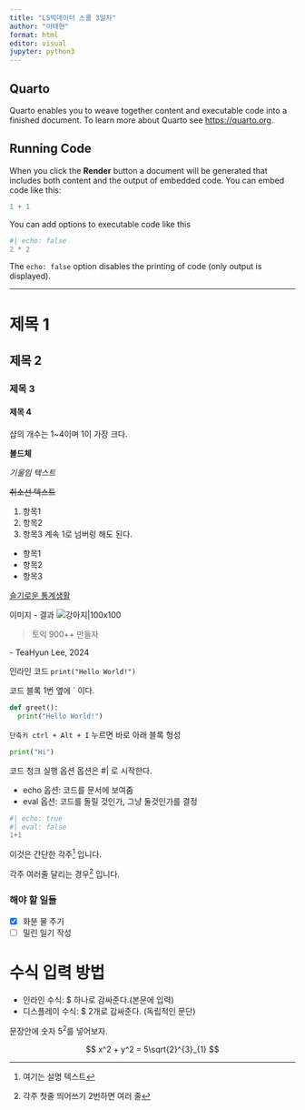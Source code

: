 ```yaml
---
title: "LS빅데이터 스쿨 3일차"
author: "이태현"
format: html
editor: visual
jupyter: python3
---
```


## Quarto

Quarto enables you to weave together content and executable code into a finished document. To learn more about Quarto see <https://quarto.org>.

## Running Code

When you click the **Render** button a document will be generated that includes both content and the output of embedded code. You can embed code like this:

```python
1 + 1
```

You can add options to executable code like this

```python
#| echo: false
2 * 2
```

The `echo: false` option disables the printing of code (only output is displayed).

---
# 제목 1
## 제목 2
### 제목 3
#### 제목 4
샵의 개수는 1~4이며 1이 가장 크다.

__볼드체__

_기울임 텍스트_

~~취소선 텍스트~~

1. 항목1
1. 항목2
1. 항목3
계속 1로 넘버링 해도 된다.

- 항목1
- 항목2
- 항목3

[슬기로운 통계생활](https://statisticsplaybook.com/)

이미지
- 결과
![강아지|100x100](C:\Users\USER\Documents\LS빅데이터스쿨\lsbigdata-project1/img/img1.jpg)



> 토익 900++ 만들자

\- TeaHyun Lee, 2024



인라인 코드 `print("Hello World!")`

코드 블록 1번 옆에 ` 이다.

```python
def greet():
  print("Hello World!")
```

`단축키 ctrl + Alt + I` 누르면 바로 아래 블록 형성
```python
print("Hi")
```
코드 청크 실행 옵션
옵션은 #| 로 시작한다.

* echo 옵션: 코드를 문서에 보여줌
* eval 옵션: 코드를 돌릴 것인가, 그냥 둘것인가를 결정
```python
#| echo: true
#| eval: false
1+1
```

이것은 간단한 각주[^1] 입니다.

[^1]: 여기는 설명 텍스트


각주 여러줄 달리는 경우[^2] 입니다.

[^2]: 각주 첫줄
  띄어쓰기 2번하면 여러 줄
  
### 해야 할 일들

- [x] 화분 물 주기
- [ ] 밀린 일기 작성

# 수식 입력 방법

* 인라인 수식: $ 하나로 감싸준다.(본문에 입력)
* 디스플레이 수식: $ 2개로 감싸준다. (독립적인 문단)

문장안에 숫자 $5^2$를 넣어보자.

$$
x^2 + y^2 = 5\sqrt{2}^{3}_{1}
$$

